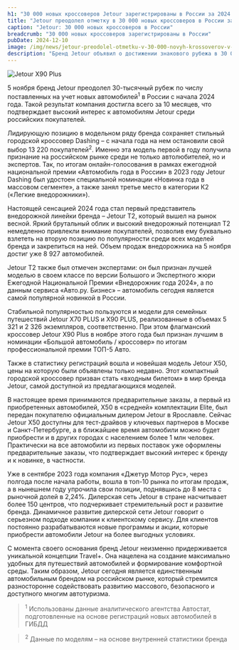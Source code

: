 ```yaml
---
h1: "30 000 новых кроссоверов Jetour зарегистрированы в России за 2024 год"
title: "Jetour преодолел отметку в 30 000 новых кроссоверов в России за 2024 год"
caption: "Jetour: 30 000 новых кроссоверов в России"
breadcrumb: "30 000 новых кроссоверов зарегистрированы в России"
pubDate: 2024-12-10
image: /img/news/jetour-preodolel-otmetku-v-30-000-novyh-krossoverov-v-rossii-za-2024-god/thumb.webp
description: "Бренд Jetour объявил о достижении знакового рубежа в 30 000 поставленных на учет новых автомобилей в России с начала 2024 года. Узнайте о высоком интересе к кроссоверам Jetour среди российских покупателей."
---
```




<picture>
    <source media="(min-width: 1025px)" srcset="/img/news/jetour-preodolel-otmetku-v-30-000-novyh-krossoverov-v-rossii-za-2024-god/banner.webp" />
    <source media="(min-width: 320px)" srcset="/img/news/jetour-preodolel-otmetku-v-30-000-novyh-krossoverov-v-rossii-za-2024-god/thumb.webp" />
    <img src="/img/news/jetour-preodolel-otmetku-v-30-000-novyh-krossoverov-v-rossii-za-2024-god/banner.webp" class="mb-10" alt="Jetour X90 Plus" />
</picture>

5 ноября бренд Jetour преодолел 30-тысячный рубеж по числу поставленных на учет новых автомобилей<sup>1</sup> в России с начала 2024 года. Такой результат компания достигла всего за 10 месяцев, что подтверждает высокий интерес к автомобилям Jetour среди российских покупателей.

Лидирующую позицию в модельном ряду бренда сохраняет стильный городской кроссовер Dashing – с начала года на нем остановили свой выбор 13 220 покупателей<sup>2</sup>. Именно эта модель первой в году получила признание на российском рынке среди не только автолюбителей, но и экспертов. Так, по итогам онлайн-голосования в рамках ежегодной национальной премии «Автомобиль года в России» в 2023 году Jetour Dashing был удостоен специальной номинации «Новинка года в массовом сегменте», а также занял третье место в категории К2 («Легкие внедорожники»).

Настоящей сенсацией 2024 года стал первый представитель внедорожной линейки бренда – Jetour T2, который вышел на рынок весной. Яркий брутальный облик и высокий внедорожный потенциал Т2 немедленно привлекли внимание покупателей, позволив ему буквально взлететь на вторую позицию по популярности среди всех моделей бренда и закрепиться на ней. Объем продаж внедорожника на 5 ноября достиг уже 8 927 автомобилей.

Jetour T2 также был отмечен экспертами: он был признан лучшей моделью в своем классе по версии Большого и Экспертного жюри Ежегодной Национальной Премии «Внедорожник года 2024», а по данным сервиса «Авто.ру. Бизнес» – автомобиль сегодня является самой популярной новинкой в России.

Стабильной популярностью пользуются и модели для семейных путешествий Jetour X70 PLUS и X90 PLUS, реализованные в объемах 5 321 и 2 326 экземпляров, соответственно. При этом флагманский кроссовер Jetour X90 Plus в ноябре этого года был признан лучшим в номинации «Большой автомобиль / кроссовер» по итогам профессиональной премии ТОП-5 Авто. 

Также в статистику регистраций вошла и новейшая модель Jetour X50, цены на которую были объявлены только недавно. Этот компактный городской кроссовер призван стать «входным билетом» в мир бренда Jetour, самой доступной из предлагающихся моделей.

В настоящее время принимаются предварительные заказы, а первый из приобретенных автомобилей, X50 в «средней» комплектации Elite, был передан покупателю официальным дилером Jetour в Ярославле. Сейчас Jetour X50 доступны для тест-драйвов у ключевых партнеров в Москве и Санкт-Петербурге, а в ближайшее время автомобили можно будет приобрести и в других городах с населением более 1 млн человек. Практически на все автомобили из первых поставок уже оформлены предварительные заказы, что подтверждает высокий интерес к бренду и к новинке, в частности. 

Уже в сентябре 2023 года компания «Джетур Мотор Рус», через полгода после начала работы, вошла в топ-10 рынка по итогам продаж, а в нынешнем году упрочила свои позиции, поднявшись до 8 места с рыночной долей в 2,24%. Дилерская сеть Jetour в стране насчитывает более 150 центров, что подчеркивает стремительный рост и развитие бренда. Динамичное развитие дилерской сети Jetour говорит о серьезном подходе компании к клиентскому сервису. Для клиентов постоянно разрабатываются новые программы и акции, которые приобрести автомобили Jetour на более выгодных условиях. 

С момента своего основания бренд Jetour неизменно придерживается уникальной концепции Travel+. Она нацелена на создание максимально удобных для путешествий автомобилей и формирование комфортной среды. Таким образом, Jetour сегодня является единственным автомобильным брендом на российском рынке, который стремится разносторонне содействовать развитию массового, безопасного и доступного многим автотуризма.

<SpecialSalonsInfo />

> <sup>1</sup> Использованы данные аналитического агентства Автостат, подготовленные на основе регистраций новых автомобилей в ГИБДД

> <sup>2</sup> Данные по моделям – на основе внутренней статистики бренда
